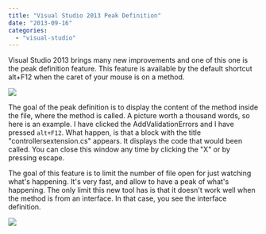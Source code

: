 ```yaml
---
title: "Visual Studio 2013 Peak Definition"
date: "2013-09-16"
categories: 
  - "visual-studio"
---
```

Visual Studio 2013 brings many new improvements and one of this one is the peak definition feature. This feature is available by the default shortcut alt+F12 when the caret of your mouse is on a method.

![](/images/blog/peakdefinition-400x176.png)

The goal of the peak definition is to display the content of the method inside the file, where the method is called. A picture worth a thousand words, so here is an example. I have clicked the AddValidationErrors and I have pressed `alt+F12`. What happen, is that a block with the title "controllersextension.cs" appears. It displays the code that would been called. You can close this window any time by clicking the "X" or by pressing escape.

The goal of this feature is to limit the number of file open for just watching what's happening. It's very fast, and allow to have a peak of what's happening. The only limit this new tool has is that it doesn't work well when the method is from an interface. In that case, you see the interface definition.

![](/images/blog/peakdefinitionwithinterface-400x155.png)
